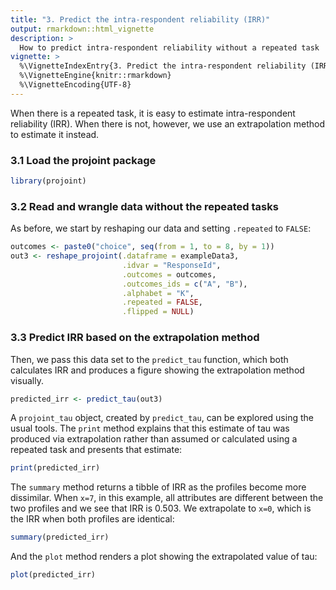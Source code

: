 ```yaml
---
title: "3. Predict the intra-respondent reliability (IRR)"
output: rmarkdown::html_vignette
description: >
  How to predict intra-respondent reliability without a repeated task
vignette: >
  %\VignetteIndexEntry{3. Predict the intra-respondent reliability (IRR)}
  %\VignetteEngine{knitr::rmarkdown}
  %\VignetteEncoding{UTF-8}
---
```


When there is a repeated task, it is easy to estimate intra-respondent reliability (IRR). When there is not, however, we use an extrapolation method to estimate it instead.

### 3.1 Load the projoint package

```r
library(projoint)
```

### 3.2 Read and wrangle data without the repeated tasks

As before, we start by reshaping our data and setting `.repeated` to `FALSE`:

```r
outcomes <- paste0("choice", seq(from = 1, to = 8, by = 1))
out3 <- reshape_projoint(.dataframe = exampleData3, 
                         .idvar = "ResponseId", 
                         .outcomes = outcomes,
                         .outcomes_ids = c("A", "B"),
                         .alphabet = "K", 
                         .repeated = FALSE,
                         .flipped = NULL)
```

### 3.3 Predict IRR based on the extrapolation method

Then, we pass this data set to the `predict_tau` function, which both calculates IRR and produces a figure showing the extrapolation method visually.

```r
predicted_irr <- predict_tau(out3)
```

A `projoint_tau` object, created by `predict_tau`, can be explored using the usual tools. The `print` method explains that this estimate of tau was produced via extrapolation rather than assumed or calculated using a repeated task and presents that estimate:

```r
print(predicted_irr)
```

The `summary` method returns a tibble of IRR as the profiles become more dissimilar. When `x=7`, in this example, all attributes are different between the two profiles and we see that IRR is 0.503. We extrapolate to `x=0`, which is the IRR when both profiles are identical:

```r
summary(predicted_irr)
```

And the `plot` method renders a plot showing the extrapolated value of tau:

```r
plot(predicted_irr)
```